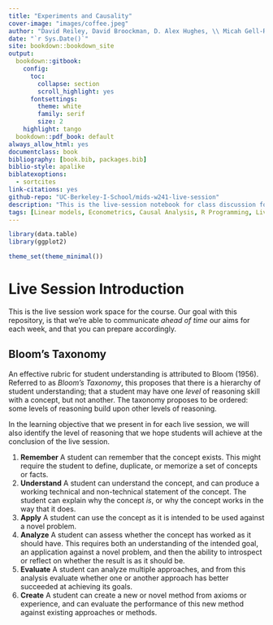 ```yaml
---
title: "Experiments and Causality"
cover-image: "images/coffee.jpeg"
author: "David Reiley, David Broockman, D. Alex Hughes, \\ Micah Gell-Redman, Scott Guenther, & David Wheeler"
date: "`r Sys.Date()`"
site: bookdown::bookdown_site
output: 
  bookdown::gitbook:
    config:
      toc:
        collapse: section
        scroll_highlight: yes
      fontsettings:
        theme: white
        family: serif
        size: 2
    highlight: tango
  bookdown::pdf_book: default
always_allow_html: yes
documentclass: book
bibliography: [book.bib, packages.bib]
biblio-style: apalike
biblatexoptions:
  - sortcites
link-citations: yes
github-repo: "UC-Berkeley-I-School/mids-w241-live-session"
description: "This is the live-session notebook for class discussion for the UC Berkeley School of Information, Masters in Data Science course called *Experiments and Causality*."
tags: [Linear models, Econometrics, Causal Analysis, R Programming, Live Session Discussion]
---
```


```r
library(data.table)
library(ggplot2) 
```

```r
theme_set(theme_minimal())
```

# Live Session Introduction {-}

This is the live session work space for the course. Our goal with this repository, is that we're able to communicate *ahead of time* our aims for each week, and that you can prepare accordingly. 

## Bloom's Taxonomy {-}

An effective rubric for student understanding is attributed to Bloom (1956). Referred to as *Bloom's Taxonomy*, this proposes that there is a hierarchy of student understanding; that a student may have one *level* of reasoning skill with a concept, but not another. The taxonomy proposes to be ordered: some levels of reasoning build upon other levels of reasoning. 

In the learning objective that we present in for each live session, we will also identify the level of reasoning that we hope students will achieve at the conclusion of the live session. 

1. **Remember** A student can remember that the concept exists. This might require the student to define, duplicate, or memorize a set of concepts or facts.
2. **Understand** A student can understand the concept, and can produce a working technical and non-technical statement of the concept. The student can explain why the concept *is*, or why the concept works in the way that it does.
3. **Apply** A student can use the concept as it is intended to be used against a novel problem. 
4. **Analyze** A student can assess whether the concept has worked as it should have. This requires both an understanding of the intended goal, an application against a novel problem, and then the ability to introspect or reflect on whether the result is as it should be. 
5. **Evaluate** A student can analyze multiple approaches, and from this analysis evaluate whether one or another approach has better succeeded at achieving its goals. 
6. **Create** A student can create a new or novel method from axioms or experience, and can evaluate the performance of this new method against existing approaches or methods. 